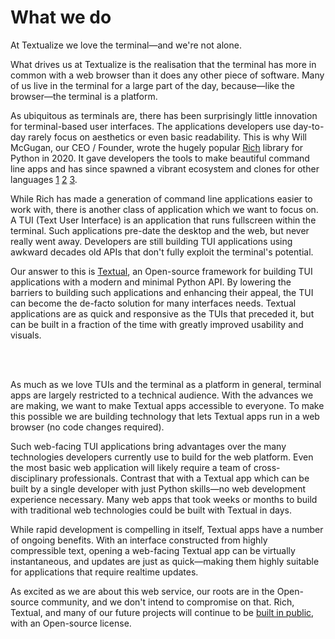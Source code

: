 
<div className="container container--text">

# What we do

At Textualize we love the terminal&mdash;and we're not alone.

What drives us at Textualize is the realisation that the terminal has more in common with a web browser than it does any other piece of software. Many of us live in the terminal for a large part of the day, because&mdash;like the browser&mdash;the terminal is a platform.

As ubiquitous as terminals are, there has been surprisingly little innovation for terminal-based user interfaces. The applications developers use day-to-day rarely focus on aesthetics or even basic readability. This is why Will McGugan, our CEO / Founder, wrote the hugely popular [Rich](https://github.com/Textualize/rich) library for Python in 2020. It gave developers the tools to make beautiful command line apps and has since spawned a vibrant ecosystem and clones for other languages [1] [2] [3].

While Rich has made a generation of command line applications easier to work with, there is another class of application which we want to focus on. A TUI (Text User Interface) is an application that runs fullscreen within the terminal. Such applications pre-date the desktop and the web, but never really went away. Developers are still building TUI applications using awkward decades old APIs that don't fully exploit the terminal's potential.

Our answer to this is [Textual](https://github.com/Textualize/textual), an Open-source framework for building TUI applications with a modern and minimal Python API. By lowering the barriers to building such applications and enhancing their appeal, the TUI can become the de-facto solution for many interfaces needs. Textual applications are as quick and responsive as the TUIs that preceded it, but can be built in a fraction of the time with greatly improved usability and visuals.

<br />
<Terminal videoUrl="/video/textual.mp4" />
<br />

As much as we love TUIs and the terminal as a platform in general, terminal apps are largely restricted to a technical audience. With the advances we are making, we want to make Textual apps accessible to everyone. To make this possible we are building technology that lets Textual apps run in a web browser (no code changes required).

Such web-facing TUI applications bring advantages over the many technologies developers currently use to build for the web platform. Even the most basic web application will likely require a team of cross-disciplinary professionals. Contrast that with a Textual app which can be built by a single developer with just Python skills&mdash;no web development experience necessary. Many web apps that took weeks or months to build with traditional web technologies could be built with Textual in days.

While rapid development is compelling in itself, Textual apps have a number of ongoing benefits. With an interface constructed from highly compressible text, opening a web-facing Textual app can be virtually instantaneous, and updates are just as quick&mdash;making them highly suitable for applications that require realtime updates.

As excited as we are about this web service, our roots are in the Open-source community, and we don't intend to compromise on that. Rich, Textual, and many of our future projects will continue to be [built in public](https://github.com/textualize), with an Open-source license.

[1]: https://spectreconsole.net/
[2]: https://fedeclaudi.github.io/Term.jl/v0.2/
[3]: https://awilum.github.io/thermage/

</div>
